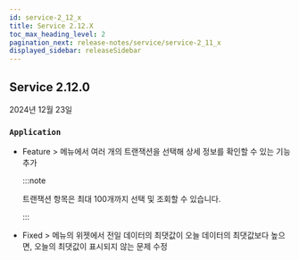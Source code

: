 ```yaml
---
id: service-2_12_x
title: Service 2.12.X
toc_max_heading_level: 2
pagination_next: release-notes/service/service-2_11_x
displayed_sidebar: releaseSidebar
---
```


## Service 2.12.0

2024년 12월 23일

<div class='indentTab'>

### `Application`

- <Status priority='1'>Feature</Status> <Cmdname sid="side_statistics" className="uitext" /> &gt; <Cmdname sid="side_tx" className="uitext" /> 메뉴에서 여러 개의 트랜잭션을 선택해 상세 정보를 확인할 수 있는 <Cmdname sid="TTL08868" className="uitext" /> 기능 추가

  :::note

  트랜잭션 항목은 최대 100개까지 선택 및 조회할 수 있습니다.

  :::

- <Status priority='0'>Fixed</Status> <Cmdname sid="side_dashboard" className="uitext" /> &gt; <Cmdname sid="side_appDashboard" className="uitext" /> 메뉴의 <Cmdname sid="daily_visit" className="uitext" /> 위젯에서 전일 데이터의 최댓값이 오늘 데이터의 최댓값보다 높으면, 오늘의 최댓값이 표시되지 않는 문제 수정

</div>
